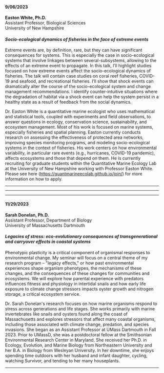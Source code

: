 #### 9/06/2023 {#white}

**Easton White, Ph.D.**\
Assistant Professor, Biological Sciences\
University of New Hampshire

#### ***Socio-ecological dynamics of fisheries in the face of extreme events***

Extreme events are, by definition, rare, but they can have significant consequences for systems. This is especially the case in socio-ecological systems that involve linkages between several-subsystems, allowing to the effects of an extreme event to propagate. In this talk, I'll highlight studies focused on how extreme events affect the socio-ecological dynamics of fisheries. The talk will contain case studies on coral reef fisheries, COVID-19 and seafood, and recreational fisheries. I'll show that shock events can dramatically alter the course of the socio-ecological system and change management recommendations. I identify counter-intuitive situations where the degradation of habitat via a shock event can help the system persist in a healthy state as a result of feedback from the social dynamics.

Dr. Easton White is a quantitative marine ecologist who uses mathematical and statistical tools, coupled with experiments and field observations, to answer questions in ecology, conservation science, sustainability, and ecosystem management. Most of his work is focused on marine systems, especially fisheries and spatial planning. Easton currently conducts research on assessing the effectiveness of protected area networks, improving species monitoring programs, and modeling socio-ecological systems in the context of fisheries. His work centers on how environmental variability, in particular rare events (e.g., hurricanes, COVID-19 pandemic), affects ecosystems and those that depend on them. He is currently recruiting for graduate students within the Quantitative Marine Ecology Lab at the University of New Hampshire working with Professor Easton White. Please see here ([https://quantmarineecolab.github.io/join/](https://nam12.safelinks.protection.outlook.com/?url=https%3A%2F%2Fquantmarineecolab.github.io%2Fjoin%2F&data=05%7C01%7Cgfay%40umassd.edu%7C2f1b6dbd36c648e43a5708db935fefc0%7C328d6c0d0f2f4b7693109762ba1c3e2d%7C0%7C0%7C638265812886395101%7CUnknown%7CTWFpbGZsb3d8eyJWIjoiMC4wLjAwMDAiLCJQIjoiV2luMzIiLCJBTiI6Ik1haWwiLCJXVCI6Mn0%3D%7C3000%7C%7C%7C&sdata=3WF%2FQiYAemE2d9Fo%2FZJph3xbRTip4AcJH0%2B9TqNMcSI%3D&reserved=0 "Original URL: https://quantmarineecolab.github.io/join/. Click or tap if you trust this link.")) for more information on how to apply.

------------------------------------------------------------------------

------------------------------------------------------------------------

------------------------------------------------------------------------

#### 11/29/2023 {#donelan}

**Sarah Donelan, Ph.D.**\
Assistant Professor, Department of Biology\
University of Massachusetts Dartmouth

#### ***Legacies of stress: eco-evolutionary consequences of transgenerational and carryover effects in coastal systems***

Phenotypic plasticity is a critical component of organismal responses to environmental change. My seminar will focus on a central theme of my research program -- \"legacy effects,\" or how past environmental experiences shape organism phenotypes, the mechanisms of these changes, and the consequences of these changes for communities and ecosystems. We will explore how parental experience with predators influences fitness and physiology in intertidal snails and how early life exposure to climate change stressors impacts oyster growth and nitrogen storage, a critical ecosystem service.

Dr. Sarah Donelan\'s research focuses on how marine organisms respond to stress across generations and life stages. She works primarily with marine invertebrates like snails and oysters found along the coast of Massachusetts and explores stressors that affect many coastal organisms, including those associated with climate change, predation, and species invasions. She began as an Assistant Professor at UMass Dartmouth in Fall 2023. Prior to UMassD, she was a postdoctoral fellow at the Smithsonian Environmental Research Center in Maryland. She received her Ph.D. in Ecology, Evolution, and Marine Biology from Northeastern University and her B.A. in Biology from Wesleyan University. In her downtime, she enjoys spending time outdoors with her husband and infant daughter, cycling, watching Survivor, and tending to her many houseplants.

------------------------------------------------------------------------
